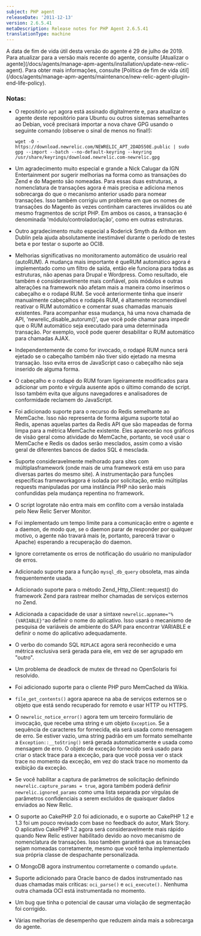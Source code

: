 ```yaml
---
subject: PHP agent
releaseDate: '2011-12-13'
version: 2.6.5.41
metaDescription: Release notes for PHP Agent 2.6.5.41
translationType: machine
---
```


<Callout variant="important">
  A data de fim de vida útil desta versão do agente é 29 de julho de 2019. Para atualizar para a versão mais recente do agente, consulte [Atualizar o agente](/docs/agents/manage-apm-agents/installation/update-new-relic-agent). Para obter mais informações, consulte [Política de fim de vida útil](/docs/agents/manage-apm-agents/maintenance/new-relic-agent-plugin-end-life-policy).
</Callout>

### Notas:

* O repositório `apt` agora está assinado digitalmente e, para atualizar o agente deste repositório para Ubuntu ou outros sistemas semelhantes ao Debian, você precisará importar a nova chave GPG usando o seguinte comando (observe o sinal de menos no final!):

  `wget -O - https://download.newrelic.com/NEWRELIC_APT_2DAD550E.public | sudo gpg --import --batch --no-default-keyring --keyring /usr/share/keyrings/download.newrelic.com-newrelic.gpg`

* Um agradecimento muito especial e grande a Nick Calugar da IGN Entertainment por sugerir melhorias na forma como as transações do Zend e do Magento são nomeadas. Para essas duas estruturas, a nomenclatura de transações agora é mais precisa e adiciona menos sobrecarga do que o mecanismo anterior usado para nomear transações. Isso também corrigiu um problema em que os nomes de transações do Magento às vezes continham caracteres inválidos ou até mesmo fragmentos de script PHP. Em ambos os casos, a transação é denominada &apos;módulo/controlador/ação&apos;, como em outras estruturas.

* Outro agradecimento muito especial a Roderick Smyth da Arithon em Dublin pela ajuda absolutamente inestimável durante o período de testes beta e por testar o suporte ao OCI8.

* Melhorias significativas no monitoramento automático de usuário real (autoRUM). A mudança mais importante é queRUM automático agora é implementado como um filtro de saída, então ele funciona para todas as estruturas, não apenas para Drupal e Wordpress. Como resultado, ele também é consideravelmente mais confiável, pois módulos e outras alterações na framework não afetam mais a maneira como inserimos o cabeçalho e o rodapé RUM. Se você anteriormente tinha que inserir manualmente cabeçalhos e rodapés RUM, é altamente recomendável reativar o RUM automático e comentar suas chamadas manuais existentes. Para acompanhar essa mudança, há uma nova chamada de API, &apos;newrelic\_disable\_autorum()&apos;, que você pode chamar para impedir que o RUM automático seja executado para uma determinada transação. Por exemplo, você pode querer desabilitar o RUM automático para chamadas AJAX.

* Independentemente de como for invocado, o rodapé RUM nunca será ejetado se o cabeçalho também não tiver sido ejetado na mesma transação. Isso evita erros de JavaScript caso o cabeçalho não seja inserido de alguma forma.

* O cabeçalho e o rodapé do RUM foram ligeiramente modificados para adicionar um ponto e vírgula ausente após o último comando de script. Isso também evita que alguns navegadores e analisadores de conformidade reclamem do JavaScript.

* Foi adicionado suporte para o recurso do Redis semelhante ao MemCache. Isso não representa de forma alguma suporte total ao Redis, apenas aquelas partes da Redis API que são mapeadas de forma limpa para a métrica MemCache existente. Eles aparecerão nos gráficos de visão geral como atividade do MemCache, portanto, se você usar o MemCache e Redis os dados serão mesclados, assim como a visão geral de diferentes bancos de dados SQL é mesclada.

* Suporte consideravelmente melhorado para sites com múltiplasframework (onde mais de uma framework está em uso para diversas partes do mesmo site). A instrumentação para funções específicas frameworkagora é isolada por solicitação, então múltiplas requests manipuladas por uma instância PHP não serão mais confundidas pela mudança repentina no framework.

* O script logrotate não entra mais em conflito com a versão instalada pelo New Relic Server Monitor.

* Foi implementado um tempo limite para a comunicação entre o agente e a daemon, de modo que, se o daemon parar de responder por qualquer motivo, o agente não travará mais (e, portanto, parecerá travar o Apache) esperando a recuperação do daemon.

* Ignore corretamente os erros de notificação do usuário no manipulador de erros.

* Adicionado suporte para a função `mysql_db_query` obsoleta, mas ainda frequentemente usada.

* Adicionado suporte para o método Zend\_Http\_Client::request() do framework Zend para rastrear melhor chamadas de serviços externos no Zend.

* Adicionada a capacidade de usar a sintaxe `newrelic.appname="%{VARIABLE}"`ao definir o nome do aplicativo. Isso usará o mecanismo de pesquisa de variáveis de ambiente do SAPI para encontrar VARIABLE e definir o nome do aplicativo adequadamente.

* O verbo do comando SQL `REPLACE` agora será reconhecido e uma métrica exclusiva será gerada para ele, em vez de ser agrupado em &quot;outro&quot;.

* Um problema de deadlock de mutex de thread no OpenSolaris foi resolvido.

* Foi adicionado suporte para o cliente PHP puro MemCached da Wikia.

* `file_get_contents()` agora aparece na aba de serviços externos se o objeto que está sendo recuperado for remoto e usar HTTP ou HTTPS.

* O `newrelic_notice_error()` agora tem um terceiro formulário de invocação, que recebe uma string e um objeto `Exception`. Se a sequência de caracteres for fornecida, ela será usada como mensagem de erro. Se estiver vazio, uma string padrão em um formato semelhante a `Exception::__toString()` será gerada automaticamente e usada como mensagem de erro. O objeto de exceção fornecido será usado para criar o stack trace para a exceção, para que você possa ver o stack trace no momento da exceção, em vez do stack trace no momento da exibição da exceção.

* Se você habilitar a captura de parâmetros de solicitação definindo `newrelic.capture_params = true`, agora também poderá definir `newrelic.ignored_params` como uma lista separada por vírgulas de parâmetros confidenciais a serem excluídos de quaisquer dados enviados ao New Relic.

* O suporte ao CakePHP 2.0 foi adicionado, e o suporte ao CakePHP 1.2 e 1.3 foi um pouco revisado com base no feedback do autor, Mark Story. O aplicativo CakePHP 1.2 agora será consideravelmente mais rápido quando New Relic estiver habilitado devido ao novo mecanismo de nomenclatura de transações. Isso também garantirá que as transações sejam nomeadas corretamente, mesmo que você tenha implementado sua própria classe de despachante personalizada.

* O MongoDB agora instrumentou corretamente o comando `update`.

* Suporte adicionado para Oracle banco de dados instrumentado nas duas chamadas mais críticas: `oci_parse()` e `oci_execute().` Nenhuma outra chamada OCI está instrumentada no momento.

* Um bug que tinha o potencial de causar uma violação de segmentação foi corrigido.

* Várias melhorias de desempenho que reduzem ainda mais a sobrecarga do agente.